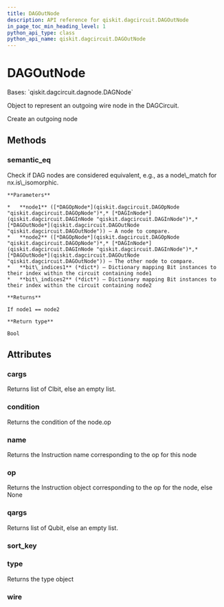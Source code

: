```yaml
---
title: DAGOutNode
description: API reference for qiskit.dagcircuit.DAGOutNode
in_page_toc_min_heading_level: 1
python_api_type: class
python_api_name: qiskit.dagcircuit.DAGOutNode
---
```


# DAGOutNode

<Class id="qiskit.dagcircuit.DAGOutNode" github="https://github.com/qiskit/qiskit/tree/stable/0.19/qiskit/dagcircuit/dagnode.py" signature="DAGOutNode(wire)">
  Bases: `qiskit.dagcircuit.dagnode.DAGNode`

  Object to represent an outgoing wire node in the DAGCircuit.

  Create an outgoing node

  ## Methods

  ### semantic\_eq

  <Function id="qiskit.dagcircuit.DAGOutNode.semantic_eq" name="semantic_eq" signature="static DAGOutNode.semantic_eq(node1, node2, bit_indices1=None, bit_indices2=None)">
    Check if DAG nodes are considered equivalent, e.g., as a node\_match for nx.is\_isomorphic.

    **Parameters**

    *   **node1** ([*DAGOpNode*](qiskit.dagcircuit.DAGOpNode "qiskit.dagcircuit.DAGOpNode")*,* [*DAGInNode*](qiskit.dagcircuit.DAGInNode "qiskit.dagcircuit.DAGInNode")*,* [*DAGOutNode*](qiskit.dagcircuit.DAGOutNode "qiskit.dagcircuit.DAGOutNode")) – A node to compare.
    *   **node2** ([*DAGOpNode*](qiskit.dagcircuit.DAGOpNode "qiskit.dagcircuit.DAGOpNode")*,* [*DAGInNode*](qiskit.dagcircuit.DAGInNode "qiskit.dagcircuit.DAGInNode")*,* [*DAGOutNode*](qiskit.dagcircuit.DAGOutNode "qiskit.dagcircuit.DAGOutNode")) – The other node to compare.
    *   **bit\_indices1** (*dict*) – Dictionary mapping Bit instances to their index within the circuit containing node1
    *   **bit\_indices2** (*dict*) – Dictionary mapping Bit instances to their index within the circuit containing node2

    **Returns**

    If node1 == node2

    **Return type**

    Bool
  </Function>

  ## Attributes

  ### cargs

  <Attribute id="qiskit.dagcircuit.DAGOutNode.cargs" name="cargs">
    Returns list of Clbit, else an empty list.
  </Attribute>

  ### condition

  <Attribute id="qiskit.dagcircuit.DAGOutNode.condition" name="condition">
    Returns the condition of the node.op
  </Attribute>

  ### name

  <Attribute id="qiskit.dagcircuit.DAGOutNode.name" name="name">
    Returns the Instruction name corresponding to the op for this node
  </Attribute>

  ### op

  <Attribute id="qiskit.dagcircuit.DAGOutNode.op" name="op">
    Returns the Instruction object corresponding to the op for the node, else None
  </Attribute>

  ### qargs

  <Attribute id="qiskit.dagcircuit.DAGOutNode.qargs" name="qargs">
    Returns list of Qubit, else an empty list.
  </Attribute>

  ### sort\_key

  <Attribute id="qiskit.dagcircuit.DAGOutNode.sort_key" name="sort_key" />

  ### type

  <Attribute id="qiskit.dagcircuit.DAGOutNode.type" name="type">
    Returns the type object
  </Attribute>

  ### wire

  <Attribute id="qiskit.dagcircuit.DAGOutNode.wire" name="wire" />
</Class>

